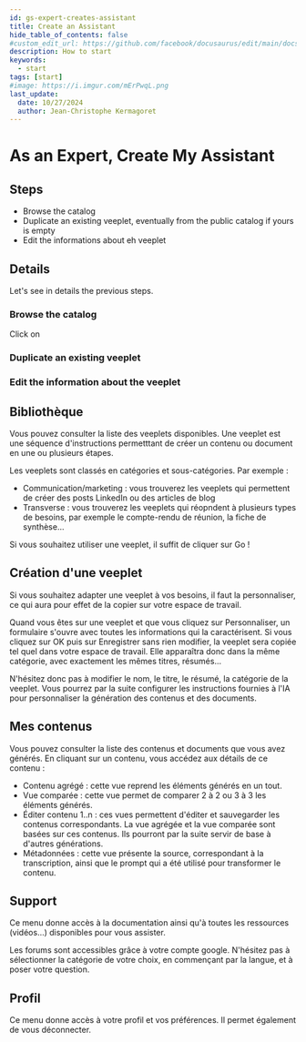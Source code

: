 ```yaml
---
id: gs-expert-creates-assistant
title: Create an Assistant
hide_table_of_contents: false
#custom_edit_url: https://github.com/facebook/docusaurus/edit/main/docs/api-doc-markdown.md
description: How to start
keywords:
  - start
tags: [start]
#image: https://i.imgur.com/mErPwqL.png
last_update:
  date: 10/27/2024
  author: Jean-Christophe Kermagoret
---
```


# As an Expert, Create My Assistant

## Steps

* Browse the catalog
* Duplicate an existing veeplet, eventually from the public catalog if yours is empty
* Edit the informations about eh veeplet

## Details

Let's see in details the previous steps.

### Browse the catalog

Click on 

### Duplicate an existing veeplet

### Edit the information about the veeplet



## Bibliothèque

Vous pouvez consulter la liste des veeplets disponibles. Une veeplet est une séquence d'instructions permetttant de créer un contenu ou document en une ou plusieurs étapes.

Les veeplets sont classés en catégories et sous-catégories. Par exemple :
* Communication/marketing : vous trouverez les veeplets qui permettent de créer des posts LinkedIn ou des articles de blog
* Transverse : vous trouverez les veeplets qui réopndent à plusieurs types de besoins, par exemple le compte-rendu de réunion, la fiche de synthèse...

Si vous souhaitez utiliser une veeplet, il suffit de cliquer sur Go !

## Création d'une veeplet

Si vous souhaitez adapter une veeplet à vos besoins, il faut la personnaliser, ce qui aura pour effet de la copier sur votre espace de travail.

Quand vous êtes sur une veeplet et que vous cliquez sur Personnaliser, un formulaire s'ouvre avec toutes les informations qui la caractérisent. Si vous cliquez sur OK puis sur Enregistrer sans rien modifier, la veeplet sera copiée tel quel dans votre espace de travail. Elle apparaîtra donc dans la même catégorie, avec exactement les mêmes titres, résumés...

N'hésitez donc pas à modifier le nom, le titre, le résumé, la catégorie de la veeplet. Vous pourrez par la suite configurer les instructions fournies à l'IA pour personnaliser la génération des contenus et des documents.

## Mes contenus

Vous pouvez consulter la liste des contenus et documents que vous avez générés. En cliquant sur un contenu, vous accédez aux détails de ce contenu :
* Contenu agrégé : cette vue reprend les éléments générés en un tout.
* Vue comparée : cette vue permet de comparer 2 à 2 ou 3 à 3 les éléments générés.
* Éditer contenu 1..n : ces vues permettent d'éditer et sauvegarder les contenus correspondants. La vue agrégée et la vue comparée sont basées sur ces contenus. Ils pourront par la suite servir de base à d'autres générations.
* Métadonnées : cette vue présente la source, correspondant à la transcription, ainsi que le prompt qui a été utilisé pour transformer le contenu.

## Support

Ce menu donne accès à la documentation ainsi qu'à toutes les ressources (vidéos...) disponibles pour vous assister.

Les forums sont accessibles grâce à votre compte google. N'hésitez pas à sélectionner la catégorie de votre choix, en commençant par la langue, et à poser votre question.

## Profil

Ce menu donne accès à votre profil et vos préférences. Il permet également de vous déconnecter.